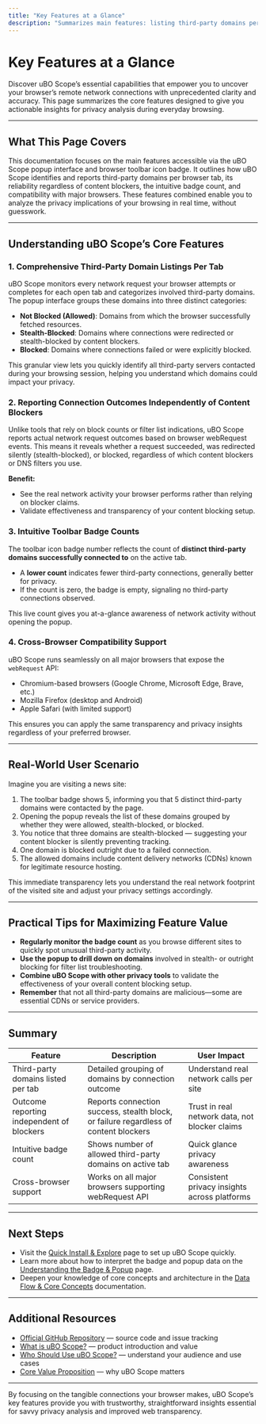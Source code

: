 ```yaml
---
title: "Key Features at a Glance"
description: "Summarizes main features: listing third-party domains per tab, reporting connection outcomes regardless of content blocker, intuitive badge counts, and support across major browsers. Outlines how these enable privacy analysis in daily browsing."
---
```


# Key Features at a Glance

Discover uBO Scope’s essential capabilities that empower you to uncover your browser’s remote network connections with unprecedented clarity and accuracy. This page summarizes the core features designed to give you actionable insights for privacy analysis during everyday browsing.

---

## What This Page Covers

This documentation focuses on the main features accessible via the uBO Scope popup interface and browser toolbar icon badge. It outlines how uBO Scope identifies and reports third-party domains per browser tab, its reliability regardless of content blockers, the intuitive badge count, and compatibility with major browsers. These features combined enable you to analyze the privacy implications of your browsing in real time, without guesswork.

---

## Understanding uBO Scope’s Core Features

### 1. Comprehensive Third-Party Domain Listings Per Tab

uBO Scope monitors every network request your browser attempts or completes for each open tab and categorizes involved third-party domains. The popup interface groups these domains into three distinct categories:

- **Not Blocked (Allowed)**: Domains from which the browser successfully fetched resources.
- **Stealth-Blocked**: Domains where connections were redirected or stealth-blocked by content blockers.
- **Blocked**: Domains where connections failed or were explicitly blocked.

This granular view lets you quickly identify all third-party servers contacted during your browsing session, helping you understand which domains could impact your privacy.

### 2. Reporting Connection Outcomes Independently of Content Blockers

Unlike tools that rely on block counts or filter list indications, uBO Scope reports actual network request outcomes based on browser webRequest events. This means it reveals whether a request succeeded, was redirected silently (stealth-blocked), or blocked, regardless of which content blockers or DNS filters you use.

**Benefit:**
- See the real network activity your browser performs rather than relying on blocker claims.
- Validate effectiveness and transparency of your content blocking setup.

### 3. Intuitive Toolbar Badge Counts

The toolbar icon badge number reflects the count of **distinct third-party domains successfully connected to** on the active tab.

- A **lower count** indicates fewer third-party connections, generally better for privacy.
- If the count is zero, the badge is empty, signaling no third-party connections observed.

This live count gives you at-a-glance awareness of network activity without opening the popup.

### 4. Cross-Browser Compatibility Support

uBO Scope runs seamlessly on all major browsers that expose the `webRequest` API:

- Chromium-based browsers (Google Chrome, Microsoft Edge, Brave, etc.)
- Mozilla Firefox (desktop and Android)
- Apple Safari (with limited support)

This ensures you can apply the same transparency and privacy insights regardless of your preferred browser.

---

## Real-World User Scenario

Imagine you are visiting a news site:

1. The toolbar badge shows 5, informing you that 5 distinct third-party domains were contacted by the page.
2. Opening the popup reveals the list of these domains grouped by whether they were allowed, stealth-blocked, or blocked.
3. You notice that three domains are stealth-blocked — suggesting your content blocker is silently preventing tracking.
4. One domain is blocked outright due to a failed connection.
5. The allowed domains include content delivery networks (CDNs) known for legitimate resource hosting.

This immediate transparency lets you understand the real network footprint of the visited site and adjust your privacy settings accordingly.

---

## Practical Tips for Maximizing Feature Value

- **Regularly monitor the badge count** as you browse different sites to quickly spot unusual third-party activity.
- **Use the popup to drill down on domains** involved in stealth- or outright blocking for filter list troubleshooting.
- **Combine uBO Scope with other privacy tools** to validate the effectiveness of your overall content blocking setup.
- **Remember** that not all third-party domains are malicious—some are essential CDNs or service providers.

---

## Summary

| Feature | Description | User Impact |
|---|---|---|
|Third-party domains listed per tab|Detailed grouping of domains by connection outcome|Understand real network calls per site|
|Outcome reporting independent of blockers|Reports connection success, stealth block, or failure regardless of content blockers|Trust in real network data, not blocker claims|
|Intuitive badge count|Shows number of allowed third-party domains on active tab|Quick glance privacy awareness|
|Cross-browser support|Works on all major browsers supporting webRequest API|Consistent privacy insights across platforms|

---

## Next Steps

- Visit the [Quick Install & Explore](/overview/feature-quickstart/quick-install-explore) page to set up uBO Scope quickly.
- Learn more about how to interpret the badge and popup data on the [Understanding the Badge & Popup](/getting-started/setup-usage/interpreting-results) page.
- Deepen your knowledge of core concepts and architecture in the [Data Flow & Core Concepts](/overview/product-architecture/data-flow-core-concepts) documentation.

---

## Additional Resources

- [Official GitHub Repository](https://github.com/gorhill/uBO-Scope) — source code and issue tracking
- [What is uBO Scope?](/overview/introduction-and-value/what-is-ubo-scope) — product introduction and value
- [Who Should Use uBO Scope?](/overview/introduction-and-value/who-should-use) — understand your audience and use cases
- [Core Value Proposition](/overview/introduction-and-value/core-value-proposition) — why uBO Scope matters

---

By focusing on the tangible connections your browser makes, uBO Scope’s key features provide you with trustworthy, straightforward insights essential for savvy privacy analysis and improved web transparency.


